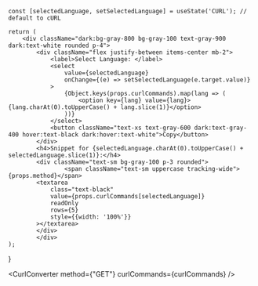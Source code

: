 
    const [selectedLanguage, setSelectedLanguage] = useState('CURL'); // default to cURL

    return (
        <div className="dark:bg-gray-800 bg-gray-100 text-gray-900 dark:text-white rounded p-4">
            <div className="flex justify-between items-center mb-2">
                <label>Select Language: </label>
                <select 
                    value={selectedLanguage} 
                    onChange={(e) => setSelectedLanguage(e.target.value)}
                >
                    {Object.keys(props.curlCommands).map(lang => (
                        <option key={lang} value={lang}>{lang.charAt(0).toUpperCase() + lang.slice(1)}</option>
                    ))}
                </select>
                <button className="text-xs text-gray-600 dark:text-gray-400 hover:text-black dark:hover:text-white">Copy</button>
            </div>
            <h4>Snippet for {selectedLanguage.charAt(0).toUpperCase() + selectedLanguage.slice(1)}:</h4>
            <div className="text-sm bg-gray-100 p-3 rounded">
                    <span className="text-sm uppercase tracking-wide">{props.method}</span>
            <textarea 
                class="text-black"
                value={props.curlCommands[selectedLanguage]} 
                readOnly
                rows={5}
                style={{width: '100%'}}
            ></textarea>
            </div>
            </div>
    );
}

<CurlConverter method={"GET"} curlCommands={curlCommands} />
